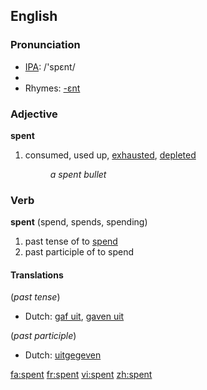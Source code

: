 ==English==

{{rank|marriage|religious|allow|875|spent|soldiers|speech|fast}}

===Pronunciation===
*[[w:IPA|IPA]]: /'spεnt/
*{{audio|en-us-spent.ogg|Audio (US)}}
*Rhymes: [[Rhymes:English:-ɛnt|-ɛnt]]

===Adjective===
'''spent'''

# consumed, used up, [[exhaust]]ed, [[deplete]]d
#:''a spent bullet''

===Verb===
'''spent''' (spend, spends, spending)

# past tense of to [[spend]]
# past participle of to spend

====Translations====
(''past tense'')
*Dutch: [[gaf uit]], [[gaven uit]]

(''past participle'')
*Dutch: [[uitgegeven]]

[[fa:spent]]
[[fr:spent]]
[[vi:spent]]
[[zh:spent]]